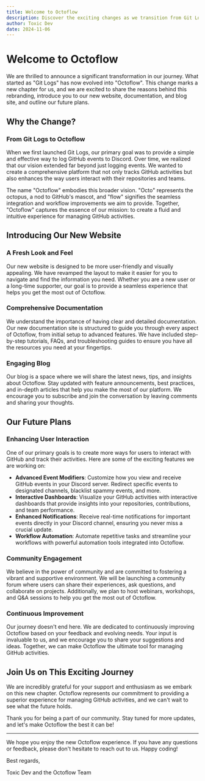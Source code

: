 ```yaml
---
title: Welcome to Octoflow
description: Discover the exciting changes as we transition from Git Logs to Octoflow, and learn about our new website, documentation, and future plans.
author: Toxic Dev
date: 2024-11-06
---
```


# Welcome to Octoflow

We are thrilled to announce a significant transformation in our journey. What started as "Git Logs" has now evolved into "Octoflow". This change marks a new chapter for us, and we are excited to share the reasons behind this rebranding, introduce you to our new website, documentation, and blog site, and outline our future plans.

## Why the Change?

### From Git Logs to Octoflow

When we first launched Git Logs, our primary goal was to provide a simple and effective way to log GitHub events to Discord. Over time, we realized that our vision extended far beyond just logging events. We wanted to create a comprehensive platform that not only tracks GitHub activities but also enhances the way users interact with their repositories and teams.

The name "Octoflow" embodies this broader vision. "Octo" represents the octopus, a nod to GitHub's mascot, and "flow" signifies the seamless integration and workflow improvements we aim to provide. Together, "Octoflow" captures the essence of our mission: to create a fluid and intuitive experience for managing GitHub activities.

## Introducing Our New Website

### A Fresh Look and Feel

Our new website is designed to be more user-friendly and visually appealing. We have revamped the layout to make it easier for you to navigate and find the information you need. Whether you are a new user or a long-time supporter, our goal is to provide a seamless experience that helps you get the most out of Octoflow.

### Comprehensive Documentation

We understand the importance of having clear and detailed documentation. Our new documentation site is structured to guide you through every aspect of Octoflow, from initial setup to advanced features. We have included step-by-step tutorials, FAQs, and troubleshooting guides to ensure you have all the resources you need at your fingertips.

### Engaging Blog

Our blog is a space where we will share the latest news, tips, and insights about Octoflow. Stay updated with feature announcements, best practices, and in-depth articles that help you make the most of our platform. We encourage you to subscribe and join the conversation by leaving comments and sharing your thoughts.

## Our Future Plans

### Enhancing User Interaction

One of our primary goals is to create more ways for users to interact with GitHub and track their activities. Here are some of the exciting features we are working on:

- **Advanced Event Modifiers**: Customize how you view and receive GitHub events in your Discord server. Redirect specific events to designated channels, blacklist spammy events, and more.
- **Interactive Dashboards**: Visualize your GitHub activities with interactive dashboards that provide insights into your repositories, contributions, and team performance.
- **Enhanced Notifications**: Receive real-time notifications for important events directly in your Discord channel, ensuring you never miss a crucial update.
- **Workflow Automation**: Automate repetitive tasks and streamline your workflows with powerful automation tools integrated into Octoflow.

### Community Engagement

We believe in the power of community and are committed to fostering a vibrant and supportive environment. We will be launching a community forum where users can share their experiences, ask questions, and collaborate on projects. Additionally, we plan to host webinars, workshops, and Q&A sessions to help you get the most out of Octoflow.

### Continuous Improvement

Our journey doesn't end here. We are dedicated to continuously improving Octoflow based on your feedback and evolving needs. Your input is invaluable to us, and we encourage you to share your suggestions and ideas. Together, we can make Octoflow the ultimate tool for managing GitHub activities.

## Join Us on This Exciting Journey

We are incredibly grateful for your support and enthusiasm as we embark on this new chapter. Octoflow represents our commitment to providing a superior experience for managing GitHub activities, and we can't wait to see what the future holds.

Thank you for being a part of our community. Stay tuned for more updates, and let's make Octoflow the best it can be!

---

We hope you enjoy the new Octoflow experience. If you have any questions or feedback, please don't hesitate to reach out to us. Happy coding!

Best regards,

Toxic Dev and the Octoflow Team